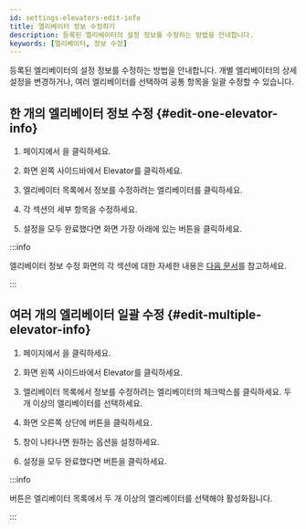 ```yaml
---
id: settings-elevators-edit-info
title: 엘리베이터 정보 수정하기
description: 등록된 엘리베이터의 설정 정보를 수정하는 방법을 안내합니다.
keywords: [엘리베이터, 정보 수정]
---
```


등록된 엘리베이터의 설정 정보를 수정하는 방법을 안내합니다. 개별 엘리베이터의 상세 설정을 변경하거나, 여러 엘리베이터를 선택하여 공통 항목을 일괄 수정할 수 있습니다.

## 한 개의 엘리베이터 정보 수정 {#edit-one-elevator-info}

1. <Cmd sid='shell.header.launcher' /> 페이지에서 <Cmd sid='shell.header.setting' />을 클릭하세요.

1. 화면 왼쪽 사이드바에서 <Cmd>Elevator</Cmd>를 클릭하세요.

1. 엘리베이터 목록에서 정보를 수정하려는 엘리베이터를 클릭하세요.

1. 각 섹션의 세부 항목을 수정하세요.

1. 설정을 모두 완료했다면 화면 가장 아래에 있는 <Cmd sid='button.apply' product='2' /> 버튼을 클릭하세요.

:::info

엘리베이터 정보 수정 화면의 각 섹션에 대한 자세한 내용은 [다음 문서](settings-elevators-add)를 참고하세요.

:::

## 여러 개의 엘리베이터 일괄 수정 {#edit-multiple-elevator-info}

1. <Cmd sid='shell.header.launcher' /> 페이지에서 <Cmd sid='shell.header.setting' />을 클릭하세요.

1. 화면 왼쪽 사이드바에서 <Cmd>Elevator</Cmd>를 클릭하세요.

1. 엘리베이터 목록에서 정보를 수정하려는 엘리베이터의 체크박스를 클릭하세요. 두 개 이상의 엘리베이터를 선택하세요.

1. 화면 오른쪽 상단에 <Cmd sid='button.batchEdit' product='2' /> 버튼을 클릭하세요.

1. <Cmd sid='button.batchEdit' product='2' /> 창이 나타나면 원하는 옵션을 설정하세요.

1. 설정을 모두 완료했다면 <Cmd sid='button.apply' product='2' /> 버튼을 클릭하세요.

:::info

<Cmd sid='button.batchEdit' product='2' /> 버튼은 엘리베이터 목록에서 두 개 이상의 엘리베이터를 선택해야 활성화됩니다.

:::